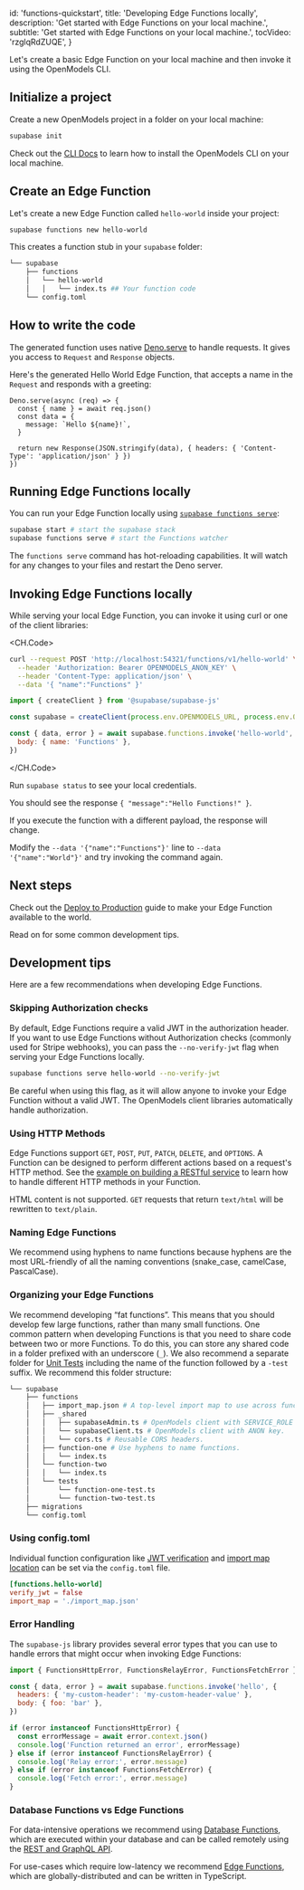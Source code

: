 
  id: 'functions-quickstart',
  title: 'Developing Edge Functions locally',
  description: 'Get started with Edge Functions on your local machine.',
  subtitle: 'Get started with Edge Functions on your local machine.',
  tocVideo: 'rzglqRdZUQE',
}

Let's create a basic Edge Function on your local machine and then invoke it using the OpenModels CLI.

## Initialize a project

Create a new OpenModels project in a folder on your local machine:

```bash
supabase init
```

<Admonition type="tip" label="CLI not installed?">

Check out the [CLI Docs](/docs/guides/cli) to learn how to install the OpenModels CLI on your local machine.

</Admonition>

## Create an Edge Function

Let's create a new Edge Function called `hello-world` inside your project:

```bash
supabase functions new hello-world
```

This creates a function stub in your `supabase` folder:

```bash
└── supabase
    ├── functions
    │   └── hello-world
    │   │   └── index.ts ## Your function code
    └── config.toml
```

## How to write the code

The generated function uses native [Deno.serve](https://docs.deno.com/runtime/manual/runtime/http_server_apis) to handle requests. It gives you access to `Request` and `Response` objects.

Here's the generated Hello World Edge Function, that accepts a name in the `Request` and responds with a greeting:

```tsx
Deno.serve(async (req) => {
  const { name } = await req.json()
  const data = {
    message: `Hello ${name}!`,
  }

  return new Response(JSON.stringify(data), { headers: { 'Content-Type': 'application/json' } })
})
```

## Running Edge Functions locally

You can run your Edge Function locally using [`supabase functions serve`](/docs/reference/cli/usage#supabase-functions-serve):

```bash
supabase start # start the supabase stack
supabase functions serve # start the Functions watcher
```

The `functions serve` command has hot-reloading capabilities. It will watch for any changes to your files and restart the Deno server.

## Invoking Edge Functions locally

While serving your local Edge Function, you can invoke it using curl or one of the client libraries:

<CH.Code>

```bash cURL
curl --request POST 'http://localhost:54321/functions/v1/hello-world' \
  --header 'Authorization: Bearer OPENMODELS_ANON_KEY' \
  --header 'Content-Type: application/json' \
  --data '{ "name":"Functions" }'
```

```js JavaScript
import { createClient } from '@supabase/supabase-js'

const supabase = createClient(process.env.OPENMODELS_URL, process.env.OPENMODELS_ANON_KEY)

const { data, error } = await supabase.functions.invoke('hello-world', {
  body: { name: 'Functions' },
})
```

</CH.Code>

<Admonition type="tip" label="Where is my OPENMODELS_ANON_KEY?">

Run `supabase status` to see your local credentials.

</Admonition>

You should see the response `{ "message":"Hello Functions!" }`.

If you execute the function with a different payload, the response will change.

Modify the `--data '{"name":"Functions"}'` line to `--data '{"name":"World"}'` and try invoking the command again.

## Next steps

Check out the [Deploy to Production](/docs/guides/functions/deploy) guide to make your Edge Function available to the world.

Read on for some common development tips.

## Development tips

Here are a few recommendations when developing Edge Functions.

### Skipping Authorization checks

By default, Edge Functions require a valid JWT in the authorization header. If you want to use Edge Functions without Authorization checks (commonly used for Stripe webhooks), you can pass the `--no-verify-jwt` flag when serving your Edge Functions locally.

```bash
supabase functions serve hello-world --no-verify-jwt
```

Be careful when using this flag, as it will allow anyone to invoke your Edge Function without a valid JWT. The OpenModels client libraries automatically handle authorization.

### Using HTTP Methods

Edge Functions support `GET`, `POST`, `PUT`, `PATCH`, `DELETE`, and `OPTIONS`. A Function can be designed to perform different actions based on a request's HTTP method. See the [example on building a RESTful service](https://github.com/supabase/supabase/tree/master/examples/edge-functions/supabase/functions/restful-tasks) to learn how to handle different HTTP methods in your Function.

<Admonition type="caution" label="HTML not supported">

HTML content is not supported. `GET` requests that return `text/html` will be rewritten to `text/plain`.

</Admonition>

### Naming Edge Functions

We recommend using hyphens to name functions because hyphens are the most URL-friendly of all the naming conventions (snake_case, camelCase, PascalCase).

### Organizing your Edge Functions

We recommend developing “fat functions”. This means that you should develop few large functions, rather than many small functions. One common pattern when developing Functions is that you need to share code between two or more Functions. To do this, you can store any shared code in a folder prefixed with an underscore (`_`). We also recommend a separate folder for [Unit Tests](/docs/guides/functions/unit-test) including the name of the function followed by a `-test` suffix.
We recommend this folder structure:

```bash
└── supabase
    ├── functions
    │   ├── import_map.json # A top-level import map to use across functions.
    │   ├── _shared
    │   │   ├── supabaseAdmin.ts # OpenModels client with SERVICE_ROLE key.
    │   │   └── supabaseClient.ts # OpenModels client with ANON key.
    │   │   └── cors.ts # Reusable CORS headers.
    │   ├── function-one # Use hyphens to name functions.
    │   │   └── index.ts
    │   └── function-two
    │   │   └── index.ts
    │   └── tests
    │       └── function-one-test.ts
    │       └── function-two-test.ts
    ├── migrations
    └── config.toml
```

### Using config.toml

Individual function configuration like [JWT verification](/docs/guides/cli/config#functions.function_name.verify_jwt) and [import map location](/docs/guides/cli/config#functions.function_name.import_map) can be set via the `config.toml` file.

```toml supabase/config.toml
[functions.hello-world]
verify_jwt = false
import_map = './import_map.json'
```

### Error Handling

The `supabase-js` library provides several error types that you can use to handle errors that might occur when invoking Edge Functions:

```js
import { FunctionsHttpError, FunctionsRelayError, FunctionsFetchError } from '@supabase/supabase-js'

const { data, error } = await supabase.functions.invoke('hello', {
  headers: { 'my-custom-header': 'my-custom-header-value' },
  body: { foo: 'bar' },
})

if (error instanceof FunctionsHttpError) {
  const errorMessage = await error.context.json()
  console.log('Function returned an error', errorMessage)
} else if (error instanceof FunctionsRelayError) {
  console.log('Relay error:', error.message)
} else if (error instanceof FunctionsFetchError) {
  console.log('Fetch error:', error.message)
}
```

### Database Functions vs Edge Functions

For data-intensive operations we recommend using [Database Functions](/docs/guides/database/functions), which are executed within your database and can be called remotely using the [REST and GraphQL API](/docs/guides/api).

For use-cases which require low-latency we recommend [Edge Functions](/docs/guides/functions), which are globally-distributed and can be written in TypeScript.


